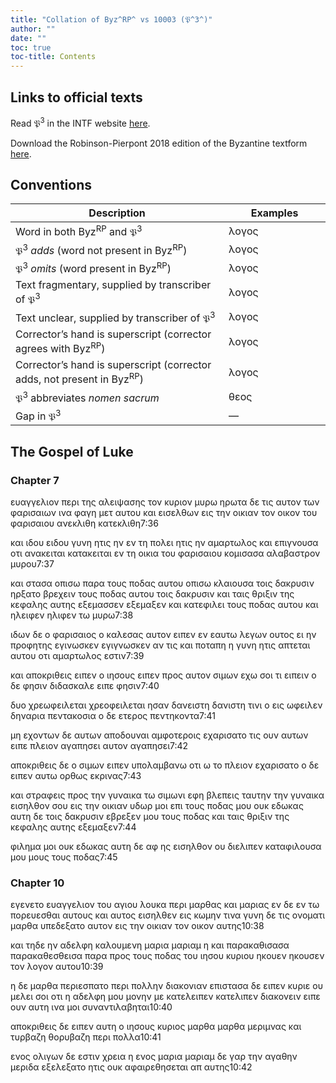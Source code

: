 ```yaml
---
title: "Collation of Byz^RP^ vs 10003 (𝔓^3^)"
author: ""
date: ""
toc: true
toc-title: Contents
---
```


::: {.callout-note appearance="minimal" icon="false" collapse="true"}
# Links to official texts

Read 𝔓^3^ in the INTF website [here](https://ntvmr.uni-muenster.de/manuscript-workspace?docID=10003).

Download the Robinson-Pierpont 2018 edition of the Byzantine textform [here](https://web.archive.org/web/20210413060536/https://byzantinetext.com/wp-content/uploads/2021/03/robinson-pierpont-2018-gnt-edition.pdf).


:::


::: {.callout-note appearance="minimal" icon="false" collapse="true"}
# Conventions

| Description                                                              	| Examples                           	|
|--------------------------------------------------------------------------	|------------------------------------	|
| Word in both Byz^RP^ and 𝔓^3^                                   	| λογος                              	|
| 𝔓^3^ *adds* (word not present in Byz^RP^)                       	| [λογος]{.greek-added}            	|
| 𝔓^3^ *omits* (word present in Byz^RP^)                          	| [λογος]{.greek-omitted}          	|
| Text fragmentary, supplied by transcriber of 𝔓^3^               	| [λογος]{.greek-supplied}         	|
| Text unclear, supplied by transcriber of 𝔓^3^                   	| [λογος]{.unclear}                	|
| Corrector's hand is superscript (corrector agrees with Byz^RP^)          	| [λογος]{.corr}                   	|
| Corrector's hand is superscript (corrector adds, not present in Byz^RP^) 	| [[λογος]{.corr}]{.greek-added} 	|
| 𝔓^3^ abbreviates *nomen sacrum*                                 	| [θεος]{.greek-abbr}            	|
| Gap in 𝔓^3^                                                     	| [―]{.gap}                        	|
:::

## The Gospel of Luke

### Chapter 7

[[ευ]{.greek-supplied}[α]{.unclear}γγελιο[ν]{.unclear}]{.greek-added} [[περι]{.greek-supplied}]{.greek-added} [[της]{.greek-supplied}]{.greek-added} [[αλει]{.greek-supplied}[ψ]{.unclear}α[σης]{.greek-supplied}]{.greek-added} [τον]{.greek-added} [[κυριον]{.greek-abbr}]{.greek-added} [μυ[ρ]{.unclear}[ω]{.greek-supplied}]{.greek-added} [ηρωτα]{.greek-supplied} [δε]{.greek-supplied} [τις]{.greek-supplied} [αυ]{.greek-supplied}το[ν]{.unclear} [τω]{.unclear}ν φαρι[σ]{.unclear}[αιω]{.greek-supplied}[ν]{.unclear} [ινα]{.greek-supplied} [φαγη]{.greek-supplied} [μετ]{.greek-supplied} [αυτου]{.greek-supplied} [και]{.greek-supplied} [εισ]{.greek-supplied}[ελθ]{.unclear}ω[ν]{.unclear} [ει]{.unclear}ς [την]{.greek-omitted} [οικιαν]{.greek-omitted} [[τον]{.greek-supplied}]{.greek-added} [[οικον]{.greek-supplied}]{.greek-added} [του]{.greek-supplied} [φαρισαιου]{.greek-supplied} [ανεκλιθη]{.greek-omitted} [[κατεκλιθη]{.greek-supplied}]{.greek-added}[7:36]{.aside}

[κ]{.greek-supplied}[α]{.unclear}ι [ιδου]{.greek-omitted} [ειδου]{.greek-added} γυνη [ητις]{.greek-added} [[η]{.unclear}[ν]{.greek-supplied}]{.greek-added} [εν]{.greek-supplied} [τη]{.greek-supplied} [πολει]{.greek-supplied} [ητις]{.greek-omitted} [ην]{.greek-omitted} [αμαρ]{.greek-supplied}[τωλος]{.greek-supplied} [[και]{.greek-supplied}]{.greek-added} [επ]{.greek-supplied}[ι]{.unclear}γνουσα οτ[ι]{.unclear} [ανακειται]{.greek-omitted} [κατακ[ειται]{.greek-supplied}]{.greek-added} [εν]{.greek-supplied} [τη]{.greek-supplied} [οικια]{.greek-supplied} [του]{.greek-supplied} [φαρι]{.greek-supplied}[σαιου]{.greek-supplied} [κομισα]{.greek-supplied}σα αλαβαστρον μυ[ρ]{.unclear}[ου]{.greek-supplied}[7:37]{.aside}

[και]{.greek-supplied} [στασα]{.greek-supplied} [[οπι]{.greek-supplied}[σω]{.greek-supplied}]{.greek-added} [παρα]{.greek-supplied} [τους]{.greek-supplied} [π]{.greek-supplied}[ο]{.unclear}δας αυτου [οπισω]{.greek-omitted} κλαιουσ[α]{.greek-supplied} [[τοις]{.greek-supplied}]{.greek-added} [[δακρυσιν]{.greek-supplied}]{.greek-added} [ηρξα]{.greek-supplied}[το]{.greek-supplied} [βρεχειν]{.greek-supplied} [τ]{.greek-supplied}[ο]{.unclear}υς ποδας αυτου [τοις]{.greek-omitted} [δακρυσιν]{.greek-omitted} και [ταις]{.greek-supplied} [θριξιν]{.greek-supplied} [της]{.greek-supplied} [κε]{.greek-supplied}[φαλης]{.greek-supplied} αυτης [εξεμασσεν]{.greek-omitted} [εξεμαξεν]{.greek-added} και κατε[φιλει]{.greek-supplied} [τους]{.greek-supplied} [πο]{.greek-supplied}[δας]{.greek-supplied} [α]{.greek-supplied}υτου κα[ι]{.unclear} [ηλειφεν]{.greek-omitted} [ηλιφεν]{.greek-added} τω μυρω[7:38]{.aside}

[ιδων]{.greek-supplied} [δε]{.greek-supplied} [ο]{.greek-supplied} [φαρι]{.greek-supplied}[σα]{.greek-supplied}ιος ο κα[λ]{.greek-supplied}[ε]{.unclear}σας αυτον ειπεν εν [εα]{.greek-supplied}[υτω]{.unclear} [λ]{.unclear}[ε]{.greek-supplied}[γω]{.unclear}[ν]{.greek-supplied} [ουτος]{.greek-supplied} [ει]{.greek-supplied} [ην]{.greek-supplied} [προφη]{.greek-supplied}[τ]{.unclear}ης [εγινωσκεν]{.greek-omitted} [εγιγνωσκεν]{.greek-added} αν τις και ποταπ[η]{.greek-supplied} [η]{.greek-supplied} [γυνη]{.greek-supplied} [ητις]{.greek-supplied} [απτε]{.greek-supplied}[τ]{.unclear}αι αυτου οτι αμαρτωλ[ο]{.unclear}ς εστιν[7:39]{.aside}

[και]{.greek-supplied} [απο]{.greek-supplied}[κριθεις]{.greek-supplied} [ειπε[ν]{.unclear}]{.greek-added} ο [ιησους]{.greek-abbr} [ειπεν]{.greek-omitted} προ[ς]{.unclear} α[υ]{.greek-supplied}[τον]{.unclear} σιμων [εχω]{.greek-supplied} [σοι]{.greek-supplied} [τι]{.greek-supplied} [ειπειν]{.greek-supplied} [ο]{.greek-supplied} [δ]{.unclear}ε [φησιν]{.greek-omitted} διδ[ασ]{.unclear}καλε [ει]{.unclear}πε [[φ]{.unclear}ησιν]{.greek-added}[7:40]{.aside}

δυο [χρεωφειλεται]{.greek-omitted} [[χρεοφει]{.greek-supplied}[λ]{.greek-supplied}εται]{.greek-added} ησαν [δανειστη]{.greek-omitted} [δανιστη]{.greek-added} τινι ο εις ωφειλεν δην[αρ]{.unclear}[ια]{.greek-supplied} [πεντακο]{.greek-supplied}[σ]{.greek-supplied}[ια]{.unclear} ο δε ετερος πεντηκο[ν]{.unclear}τα[7:41]{.aside}

μη εχοντων δε αυτ[ω]{.unclear}[ν]{.greek-supplied} [αποδου]{.greek-supplied}[ναι]{.greek-supplied} αμφοτεροις εχαρισατο τις ο[υ]{.unclear}ν α[υ]{.unclear}των [ειπε]{.greek-omitted} πλει[ο]{.unclear}[ν]{.greek-supplied} [[αγαπη]{.greek-supplied}[σ]{.greek-supplied}ε[ι]{.greek-supplied}]{.greek-added} αυτον [αγαπησει]{.greek-omitted}[7:42]{.aside}

αποκριθε[ι]{.unclear}[ς]{.greek-supplied} δε [ο]{.greek-omitted} σιμων ειπεν υπολα[μ]{.unclear}[βανω]{.greek-supplied} [οτι]{.greek-supplied} [ω]{.greek-supplied} [το]{.greek-supplied} [πλει]{.greek-supplied}[ο]{.greek-supplied}ν εχαρισατο ο δε ειπεν αυτω ορθως εκριν[ας]{.greek-supplied}[7:43]{.aside}

[και]{.greek-supplied} [στρα]{.greek-supplied}[φ]{.greek-supplied}εις προς την γυν[α]{.unclear}[ι]{.greek-supplied}κα τω σ[ι]{.unclear}μ[ω]{.unclear}ν[ι]{.unclear} [εφ]{.unclear}[η]{.greek-supplied} [βλεπεις]{.greek-supplied} ταυτην την γυναικα ειση[λ]{.unclear}θον σου ει[ς]{.unclear} [την]{.greek-supplied} [οικιαν]{.greek-supplied} [υδωρ]{.greek-supplied} [[μοι]{.greek-supplied}]{.greek-added} [ε]{.unclear}πι τους ποδας [μου]{.greek-omitted} ουκ εδωκας α[υτη]{.greek-supplied} [δε]{.greek-supplied} [τοις]{.greek-supplied} [δα]{.greek-supplied}[κρυσιν]{.greek-supplied} [εβρ]{.greek-supplied}[εξ]{.unclear}εν μου τους ποδ[α]{.unclear}ς και τ[αι]{.unclear}ς [θρι]{.unclear}[ξιν]{.greek-supplied} [της]{.greek-omitted} [κεφαλης]{.greek-omitted} [αυτης]{.greek-supplied} [εξεμαξεν]{.greek-supplied}[7:44]{.aside}

[φ]{.greek-supplied}ιλημα μοι ουκ εδ[ω]{.unclear}κας α[υ]{.unclear}[τη]{.greek-supplied} [δε]{.greek-supplied} [αφ]{.greek-supplied} [ης]{.greek-supplied} [εισηλθον]{.greek-supplied} [ου]{.greek-supplied} [διελιπεν]{.greek-supplied} καταφιλουσα [μου]{.greek-omitted} [μους]{.greek-added} το[υς]{.greek-supplied} [ποδας]{.greek-supplied}[7:45]{.aside}

### Chapter 10

[εγενετο]{.greek-omitted} [[ευαγγελιο]{.greek-supplied}[ν]{.unclear}]{.greek-added} [του]{.greek-added} [αγιου]{.greek-added} [λουκα]{.greek-added} [[πε]{.greek-supplied}[ρι]{.unclear}]{.greek-added} [[μαρ]{.unclear}θας]{.greek-added} [κα[ι]{.unclear}]{.greek-added} [μαρ[ιας]{.greek-supplied}]{.greek-added} [[εν]{.greek-supplied}]{.greek-added} [δε]{.greek-supplied} [εν]{.greek-omitted} [τω]{.greek-supplied} [πο]{.unclear}ρε[υ]{.greek-supplied}εσθαι αυτου[ς]{.greek-supplied} [και]{.greek-omitted} [αυ]{.greek-supplied}[τος]{.greek-supplied} [ειση]{.greek-supplied}[λ]{.unclear}θεν εις κωμη[ν]{.unclear} τι[ν]{.unclear}[α]{.greek-supplied} [γυ]{.greek-supplied}[νη]{.greek-supplied} [δε]{.greek-supplied} [τις]{.greek-supplied} ονοματι μαρθ[α]{.unclear} [υπε]{.greek-supplied}[δεξατ]{.greek-supplied}[ο]{.unclear} α[υ]{.unclear}τον εις [την]{.greek-added} [[ο]{.unclear}[ι]{.greek-supplied}κ[ι]{.unclear}[αν]{.greek-supplied}]{.greek-added} [τον]{.greek-omitted} [οικον]{.greek-omitted} [αυτης]{.greek-omitted}[10:38]{.aside}

[και]{.greek-supplied} [τηδε]{.greek-supplied} [η]{.unclear}ν αδελφη καλουμ[ε]{.unclear}[νη]{.greek-supplied} [μαρια]{.greek-omitted} [[μαριαμ]{.greek-supplied}]{.greek-added} [η]{.greek-supplied} [κ]{.greek-supplied}[α]{.unclear}ι [παρακαθισασα]{.greek-omitted} [παρακα[θ]{.unclear}εσθει[σα]{.greek-supplied}]{.greek-added} [παρα]{.greek-omitted} [[προς]{.greek-supplied}]{.greek-added} [τους]{.greek-supplied} [π]{.greek-supplied}[ο]{.unclear}δας του [ιησου]{.greek-omitted} [[κυριου]{.greek-abbr}]{.greek-added} [ηκουεν]{.greek-omitted} [ηκουσ[ε]{.unclear}[ν]{.greek-supplied}]{.greek-added} [τον]{.greek-supplied} [λογον]{.greek-supplied} [αυ]{.greek-supplied}του[10:39]{.aside}

η δε μ[α]{.unclear}ρθα περ[ι]{.greek-supplied}[ε]{.unclear}[σπα]{.greek-supplied}[το]{.unclear} περ[ι]{.unclear} πολλην διακο[ν]{.unclear}ιαν επιστασα δε ειπεν [κυριε]{.greek-abbr} ου μελ[ει]{.greek-supplied} [σοι]{.greek-supplied} [ο]{.unclear}τι η α[δελφη]{.unclear} μου μονην μ[ε]{.unclear} [κατελειπεν]{.greek-omitted} [κ[ατ]{.unclear}[ελι]{.greek-supplied}[πεν]{.greek-supplied}]{.greek-added} [δι]{.unclear}ακονειν ειπε ουν αυτη ιν[α]{.unclear} [μ]{.unclear}[οι]{.greek-supplied} σ[υ]{.unclear}ν[α]{.greek-supplied}[ν]{.unclear}τιλαβη[τ]{.unclear}αι[10:40]{.aside}

αποκριθει[ς]{.unclear} [δε]{.greek-supplied} ειπεν αυτη ο [ιησους]{.greek-omitted} [[κυριος]{.greek-abbr}]{.greek-added} μαρθα μαρθα μ[ερι]{.unclear}μνας [κ]{.unclear}αι [τυρβαζη]{.greek-omitted} [θορυβαζη]{.greek-added} περι πολλα[10:41]{.aside}

[ενος]{.greek-omitted} [ο[λιγων]{.unclear}]{.greek-added} δε [εσ]{.unclear}τιν χρεια [η]{.greek-added} [ενος]{.greek-added} [μαρια]{.greek-omitted} [[μ]{.greek-supplied}[αρι]{.unclear}αμ]{.greek-added} [δε]{.greek-omitted} [γ[α]{.unclear}ρ]{.greek-added} την α[γ]{.unclear}[α]{.greek-supplied}θ[ην]{.unclear} μεριδα [εξε]{.greek-supplied}[λεξα]{.unclear}τ[ο]{.unclear} ητις ο[υκ]{.unclear} αφαιρε[θησ]{.greek-supplied}[εται]{.unclear} α[π]{.unclear} αυτης[10:42]{.aside}

